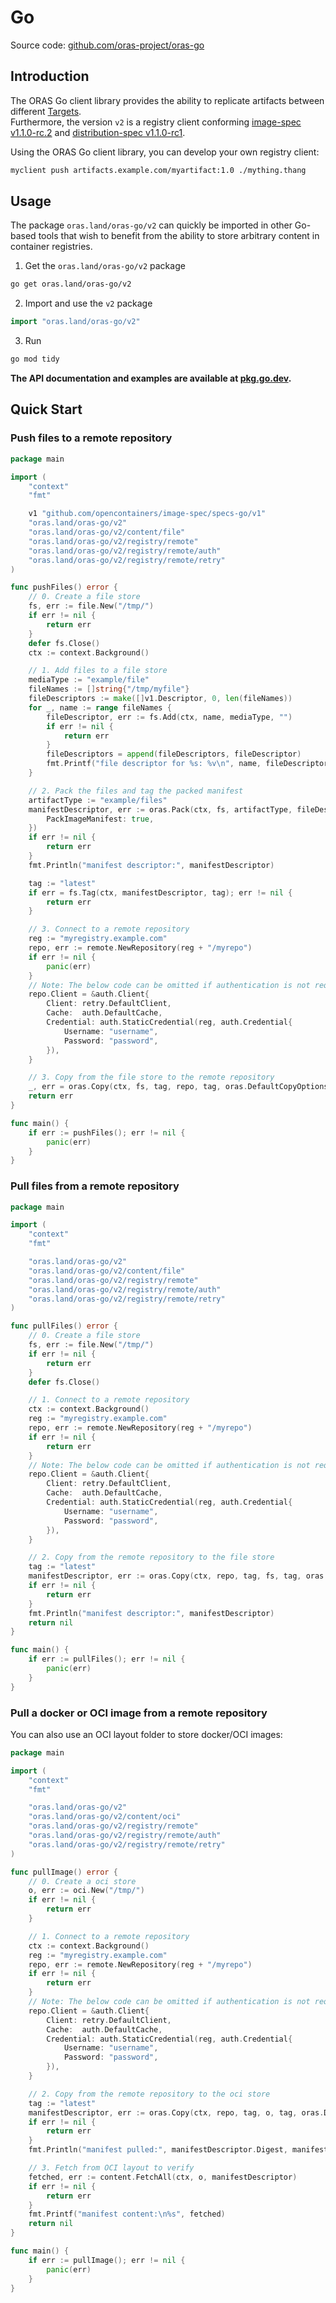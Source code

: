 # Go

Source code: [github.com/oras-project/oras-go](https://github.com/oras-project/oras-go)

## Introduction

The ORAS Go client library provides the ability to replicate artifacts between different [Targets](../#target).  
Furthermore, the version `v2` is a registry client conforming [image-spec v1.1.0-rc.2](https://github.com/opencontainers/image-spec/releases/tag/v1.1.0-rc2) and [distribution-spec v1.1.0-rc1](https://github.com/opencontainers/distribution-spec/blob/v1.1.0-rc1/spec.md).

Using the ORAS Go client library, you can develop your own registry client:

```sh
myclient push artifacts.example.com/myartifact:1.0 ./mything.thang
```

## Usage

The package `oras.land/oras-go/v2` can quickly be imported in other Go-based tools that
wish to benefit from the ability to store arbitrary content in container registries.

1. Get the  `oras.land/oras-go/v2` package
```sh
go get oras.land/oras-go/v2
```

2. Import and use the `v2` package
```go
import "oras.land/oras-go/v2"
```

3. Run
```sh
go mod tidy
```

**The API documentation and examples are available at [pkg.go.dev](https://pkg.go.dev/oras.land/oras-go/v2).**

## Quick Start

### Push files to a remote repository

```go
package main

import (
    "context"
    "fmt"

    v1 "github.com/opencontainers/image-spec/specs-go/v1"
    "oras.land/oras-go/v2"
    "oras.land/oras-go/v2/content/file"
    "oras.land/oras-go/v2/registry/remote"
    "oras.land/oras-go/v2/registry/remote/auth"
    "oras.land/oras-go/v2/registry/remote/retry"
)

func pushFiles() error {
    // 0. Create a file store
    fs, err := file.New("/tmp/")
    if err != nil {
        return err
    }
    defer fs.Close()
    ctx := context.Background()

    // 1. Add files to a file store
    mediaType := "example/file"
    fileNames := []string{"/tmp/myfile"}
    fileDescriptors := make([]v1.Descriptor, 0, len(fileNames))
    for _, name := range fileNames {
        fileDescriptor, err := fs.Add(ctx, name, mediaType, "")
        if err != nil {
            return err
        }
        fileDescriptors = append(fileDescriptors, fileDescriptor)
        fmt.Printf("file descriptor for %s: %v\n", name, fileDescriptor)
    }

    // 2. Pack the files and tag the packed manifest
    artifactType := "example/files"
    manifestDescriptor, err := oras.Pack(ctx, fs, artifactType, fileDescriptors, oras.PackOptions{
        PackImageManifest: true,
    })
    if err != nil {
        return err
    }
    fmt.Println("manifest descriptor:", manifestDescriptor)

    tag := "latest"
    if err = fs.Tag(ctx, manifestDescriptor, tag); err != nil {
        return err
    }

    // 3. Connect to a remote repository
    reg := "myregistry.example.com"
    repo, err := remote.NewRepository(reg + "/myrepo")
    if err != nil {
        panic(err)
    }
    // Note: The below code can be omitted if authentication is not required
    repo.Client = &auth.Client{
        Client: retry.DefaultClient,
        Cache:  auth.DefaultCache,
        Credential: auth.StaticCredential(reg, auth.Credential{
            Username: "username",
            Password: "password",
        }),
    }

    // 3. Copy from the file store to the remote repository
    _, err = oras.Copy(ctx, fs, tag, repo, tag, oras.DefaultCopyOptions)
    return err
}

func main() {
    if err := pushFiles(); err != nil {
        panic(err)
    }
}
```

### Pull files from a remote repository

```go
package main

import (
    "context"
    "fmt"

    "oras.land/oras-go/v2"
    "oras.land/oras-go/v2/content/file"
    "oras.land/oras-go/v2/registry/remote"
    "oras.land/oras-go/v2/registry/remote/auth"
    "oras.land/oras-go/v2/registry/remote/retry"
)

func pullFiles() error {
    // 0. Create a file store
    fs, err := file.New("/tmp/")
    if err != nil {
        return err
    }
    defer fs.Close()

    // 1. Connect to a remote repository
    ctx := context.Background()
    reg := "myregistry.example.com"
    repo, err := remote.NewRepository(reg + "/myrepo")
    if err != nil {
        return err
    }
    // Note: The below code can be omitted if authentication is not required
    repo.Client = &auth.Client{
        Client: retry.DefaultClient,
        Cache:  auth.DefaultCache,
        Credential: auth.StaticCredential(reg, auth.Credential{
            Username: "username",
            Password: "password",
        }),
    }

    // 2. Copy from the remote repository to the file store
    tag := "latest"
    manifestDescriptor, err := oras.Copy(ctx, repo, tag, fs, tag, oras.DefaultCopyOptions)
    if err != nil {
        return err
    }
    fmt.Println("manifest descriptor:", manifestDescriptor)
    return nil
}

func main() {
    if err := pullFiles(); err != nil {
        panic(err)
    }
}
```

### Pull a docker or OCI image from a remote repository
You can also use an OCI layout folder to store docker/OCI images:

```go
package main

import (
	"context"
	"fmt"

	"oras.land/oras-go/v2"
	"oras.land/oras-go/v2/content/oci"
	"oras.land/oras-go/v2/registry/remote"
	"oras.land/oras-go/v2/registry/remote/auth"
	"oras.land/oras-go/v2/registry/remote/retry"
)

func pullImage() error {
	// 0. Create a oci store
	o, err := oci.New("/tmp/")
	if err != nil {
		return err
	}

	// 1. Connect to a remote repository
	ctx := context.Background()
	reg := "myregistry.example.com"
	repo, err := remote.NewRepository(reg + "/myrepo")
	if err != nil {
		return err
	}
	// Note: The below code can be omitted if authentication is not required
	repo.Client = &auth.Client{
		Client: retry.DefaultClient,
		Cache:  auth.DefaultCache,
		Credential: auth.StaticCredential(reg, auth.Credential{
			Username: "username",
			Password: "password",
		}),
	}

	// 2. Copy from the remote repository to the oci store
	tag := "latest"
	manifestDescriptor, err := oras.Copy(ctx, repo, tag, o, tag, oras.DefaultCopyOptions)
	if err != nil {
		return err
	}
	fmt.Println("manifest pulled:", manifestDescriptor.Digest, manifestDescriptor.MediaType)

    // 3. Fetch from OCI layout to verify
	fetched, err := content.FetchAll(ctx, o, manifestDescriptor)
	if err != nil {
		return err
	}
	fmt.Printf("manifest content:\n%s", fetched)
	return nil
}

func main() {
	if err := pullImage(); err != nil {
		panic(err)
	}
}

```